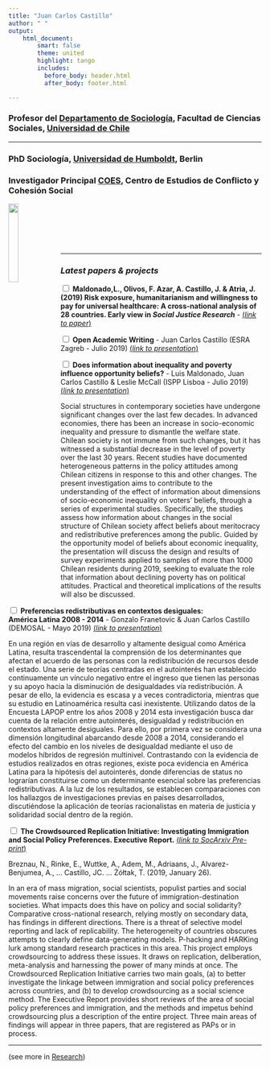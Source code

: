 ```yaml
---
title: "Juan Carlos Castillo"
author: " "
output:
    html_document:
        smart: false
        theme: united
        highlight: tango
        includes:
          before_body: header.html
          after_body: footer.html

---
```


<!---
Para rendir el sitio desde terminal R:
rmarkdown::render_site(encoding = 'UTF-8')


instrucciones para el parallax aquí: http://pixelcog.github.io/parallax.js/
recordar incluir en css.
--->

<script src="https://ajax.googleapis.com/ajax/libs/jquery/1.11.0/jquery.min.js"></script>
<script src="site_libs/parallax/parallax.js-1.5.0/parallax.min.js"></script>

<div class="container" style="width: 750px; margin: 0 auto;">

<div class="row-full">

<div class="parallax-window" data-parallax="scroll" data-image-src="images/facsobw.png"></div>
</div>
</div>

### Profesor del [Departamento de Sociología](http://www.facso.uchile.cl/sociologia), Facultad de Ciencias Sociales, [Universidad de Chile](https://www.uchile.cl/) <br/>

---

### PhD Sociología, [Universidad de Humboldt](https://www.sowi.hu-berlin.de/en/index.html), Berlin <br/>
### Investigador Principal [COES](http://www.coes.cl), Centro de Estudios de Conflicto y Cohesión Social
[<img src="images/logocoes.jpg" style="width:20%" align="left">](http://www.coes.cl)
<br/>
<br/>
<br/>
<br/>
<br/>

---

### _Latest papers & projects_

<div class="wrap-collabsible">
<input id="collapsible2" class="toggle" type="checkbox"><label for="collapsible2" class="lbl-toggle">
**Maldonado,L., Olivos, F. Azar, A. Castillo, J. & Atria, J.(2019) Risk exposure, humanitarianism and willingness to pay for universal healthcare: A cross-national analysis of 28 countries.  Early view in _Social Justice Research_** -  [(*link to paper*)](https://rdcu.be/bIQ2V)

</label>
<div class="collapsible-content">
<div class="content-inner">
<p class="text">


</div>
</div>
</div>






<div class="wrap-collabsible">
<input id="collapsible3" class="toggle" type="checkbox"><label for="collapsible3" class="lbl-toggle">
**Open Academic Writing** -  Juan Carlos Castillo (ESRA Zagreb - Julio 2019) [(*link to presentation*)](https://juancarloscastillo.github.io/jc-castillo/documents/atomworkflow/ESRA2019_openwriting.html)

</label>
<div class="collapsible-content">
<div class="content-inner">
<p class="text">


</div>
</div>
</div>



<div class="wrap-collabsible">
<input id="collapsible1" class="toggle" type="checkbox"><label for="collapsible1" class="lbl-toggle">
**Does information about inequality and poverty influence opportunity beliefs?** - Luis Maldonado, Juan Carlos Castillo & Leslie McCall (ISPP Lisboa - Julio 2019) [(*link to presentation*)](https://juancarloscastillo.github.io/jc-castillo/documents/ISPP2019Lisboa/ispp2019lisboa.html#1)

</label>
<div class="collapsible-content">
<div class="content-inner">
<p class="text">

Social structures in contemporary societies have undergone significant changes over the last few decades. In advanced economies, there has been an increase in socio-economic inequality and pressure to dismantle the welfare state. Chilean society is not immune from such changes, but it has witnessed a substantial decrease in the level of poverty over the last 30 years. Recent studies have documented heterogeneous patterns in the policy attitudes among Chilean citizens in response to this and other changes. The present investigation aims to contribute to the understanding of the effect of information about dimensions of socio-economic inequality on voters’ beliefs, through a series of experimental studies. Specifically, the studies assess how information about changes in the social structure of Chilean society affect beliefs about meritocracy and redistributive preferences among the public. Guided by the opportunity model of beliefs about economic inequality, the presentation will discuss the design and results of survey experiments applied to samples of more than 1000 Chilean residents during 2019, seeking to evaluate the role that information about declining poverty has on political attitudes. Practical and theoretical implications of the results will also be discussed.
</div>
</div>
</div>



<div class="wrap-collabsible">
<input id="collapsible7" class="toggle" type="checkbox"><label for="collapsible7" class="lbl-toggle">
**Preferencias redistributivas en contextos desiguales:<br> América Latina 2008 - 2014** - Gonzalo Franetovic & Juan Carlos Castillo (DEMOSAL - Mayo 2019) [(*link to presentation*)](https://juancarloscastillo.github.io/jc-castillo/documents/demosal/Demosal2019/demosal2019.html#1)
</label>
<div class="collapsible-content">
<div class="content-inner">
<p class="text">

En una región en vías de desarrollo y altamente desigual como América Latina, resulta trascendental la comprensión de los determinantes que afectan el acuerdo de las personas con la redistribución de recursos desde el estado. Una serie de teorías centradas en el autointerés han establecido continuamente un vínculo negativo entre el ingreso que tienen las personas y su apoyo hacia la disminución de desigualdades vía redistribución. A pesar de ello, la evidencia es escasa y a veces contradictoria, mientras que su estudio en Latinoamérica resulta casi inexistente. Utilizando datos de la Encuesta LAPOP entre los años 2008 y 2014 esta investigación busca dar cuenta de la relación entre autointerés, desigualdad y redistribución en contextos altamente desiguales. Para ello, por primera vez se considera una dimensión longitudinal abarcando desde 2008 a 2014, considerando el efecto del cambio en los niveles de desigualdad mediante el uso de  modelos híbridos de regresión multinivel. Contrastando con la evidencia de estudios realizados en otras regiones, existe poca evidencia en América Latina para la hipótesis del autointerés, donde diferencias de status no lograrían constituirse como un determinante esencial sobre las preferencias redistributivas. A la luz de los resultados, se establecen comparaciones con los hallazgos de investigaciones previas en países desarrollados, discutiéndose la aplicación de teorías racionalistas en materia de justicia y solidaridad social dentro de la región.

</div>
</div>
</div>



<div class="wrap-collabsible">
<input id="collapsible6" class="toggle" type="checkbox"><label for="collapsible6" class="lbl-toggle">
**The Crowdsourced Replication Initiative: Investigating Immigration and Social Policy Preferences. Executive Report.** [(*link to SocArxiv Pre-print*)](https://doi.org/10.31235/osf.io/6j9qb)
</label>
<div class="collapsible-content">
<div class="content-inner">
<p class="text">

Breznau, N., Rinke, E., Wuttke, A., Adem, M., Adriaans, J., Alvarez-Benjumea, A., … Castillo, JC. … Żółtak, T. (2019, January 26).


In an era of mass migration, social scientists, populist parties and social movements raise concerns over the future of immigration-destination societies. What impacts does this have on policy and social solidarity? Comparative cross-national research, relying mostly on secondary data, has findings in different directions. There is a threat of selective model reporting and lack of replicability. The heterogeneity of countries obscures attempts to clearly define data-generating models. P-hacking and HARKing lurk among standard research practices in this area.
This project employs crowdsourcing to address these issues. It draws on replication, deliberation, meta-analysis and harnessing the power of many minds at once. The Crowdsourced Replication Initiative carries two main goals, (a) to better investigate the linkage between immigration and social policy preferences across countries, and (b) to develop crowdsourcing as a social science method. The Executive Report provides short reviews of the area of social policy preferences and immigration, and the methods and impetus behind crowdsourcing plus a description of the entire project. Three main areas of findings will appear in three papers, that are registered as PAPs or in process.

</div>
</div>
</div>








---

(see more in [Research](research.html))
